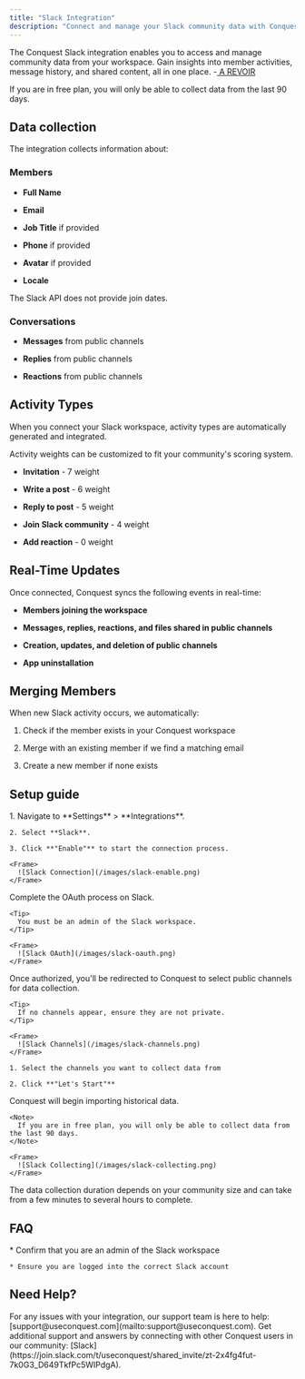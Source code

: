 ```yaml
---
title: "Slack Integration"
description: "Connect and manage your Slack community data with Conquest."
---
```


The Conquest Slack integration enables you to access and manage community data from your workspace. Gain insights into member activities, message history, and shared content, all in one place. -<u> A REVOIR</u>

<Note>
  If you are in free plan, you will only be able to collect data from the last 90 days.
</Note>

## Data collection

The integration collects information about:

### Members

* **Full Name**

* **Email**

* **Job Title** if provided

* **Phone** if provided

* **Avatar** if provided

* **Locale**

<Note>
  The Slack API does not provide join dates.
</Note>

### Conversations

* **Messages** from public channels

* **Replies** from public channels

* **Reactions** from public channels


## Activity Types

When you connect your Slack workspace, activity types are automatically generated and integrated.

<Tip>
  Activity weights can be customized to fit your community's scoring system.
</Tip>

* **Invitation** - 7 weight

* **Write a post** - 6 weight

* **Reply to post** - 5 weight

* **Join Slack community** - 4 weight

* **Add reaction** - 0 weight

## Real-Time Updates

Once connected, Conquest syncs the following events in real-time:

* **Members joining the workspace**

* **Messages, replies, reactions, and files shared in public channels**

* **Creation, updates, and deletion of public channels**

* **App uninstallation**

## Merging Members

<Tip>
  When new Slack activity occurs, we automatically:

  1. Check if the member exists in your Conquest workspace

  2. Merge with an existing member if we find a matching email

  3. Create a new member if none exists
</Tip>

## Setup guide

<Steps>
  <Step title="Connect Your Workspace">
    1. Navigate to **Settings** > **Integrations**.

    2. Select **Slack**.

    3. Click **"Enable"** to start the connection process.

    <Frame>
      ![Slack Connection](/images/slack-enable.png)
    </Frame>
  </Step>

  <Step title="Authorize Access">
    Complete the OAuth process on Slack.

    <Tip>
      You must be an admin of the Slack workspace.
    </Tip>

    <Frame>
      ![Slack OAuth](/images/slack-oauth.png)
    </Frame>
  </Step>

  <Step title="Select Channels">
    Once authorized, you'll be redirected to Conquest to select public channels for data collection.

    <Tip>
      If no channels appear, ensure they are not private.
    </Tip>

    <Frame>
      ![Slack Channels](/images/slack-channels.png)
    </Frame>

    1. Select the channels you want to collect data from

    2. Click **"Let's Start"**
  </Step>

  <Step title="Data Collection">
    Conquest will begin importing historical data.

    <Note>
      If you are in free plan, you will only be able to collect data from the last 90 days.
    </Note>

    <Frame>
      ![Slack Collecting](/images/slack-collecting.png)
    </Frame>
  </Step>
</Steps>

<Warning>
  The data collection duration depends on your community size and can take from a few minutes to several hours to complete.
</Warning>

## FAQ

<AccordionGroup>
  <Accordion title="Why my Slack workspace is not visible?">
    * Confirm that you are an admin of the Slack workspace

    * Ensure you are logged into the correct Slack account
  </Accordion>
</AccordionGroup>

## Need Help?

<Card title="Contact Support" icon="envelope">
  For any issues with your integration, our support team is here to help:
  [support@useconquest.com](mailto:support@useconquest.com).
</Card>

<Card title="Join the Community" icon="slack">
  Get additional support and answers by connecting with other Conquest users in our community:
  [Slack](https://join.slack.com/t/useconquest/shared_invite/zt-2x4fg4fut-7k0G3_D649TkfPc5WIPdgA).
</Card>